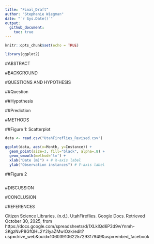 ```yaml
---
title: "Final_Draft"
author: "Stephanie Wiegman"
date: "`r Sys.Date()`"
output:
  github_document:
    toc: true
---
```


```r
knitr::opts_chunk$set(echo = TRUE)

library(ggplot2)
```

#ABSTRACT

#BACKGROUND

#QUESTIONS AND HYPOTHESIS

##Question

##Hypothesis

##Prediction

#METHODS

##Figure 1: Scatterplot
```r
data <- read.csv("UtahFireflies_Revised.csv")

ggplot(data, aes(x=Month, y=Instance)) + 
  geom_point(size=3, fill="black", alpha=.8) + 
  geom_smooth(method='lm') +
  xlab("Date (m)") + # X-axis label
  ylab("Observation instances") # Y-axis label
```

##Figure 2
```r

```

#DISCUSSION

#CONCLUSION

#REFERENCES

Citizen Science Libraries. (n.d.). UtahFireflies. Google Docs. Retrieved October 30, 2025, from https://docs.google.com/spreadsheets/d/1XLklQd6P3d9wYnmh-3KgzNvP8GfQHL2Y2IyaZMwIOzk/edit?usp=drive_web&ouid=106039106225729317949&usp=embed_facebook

